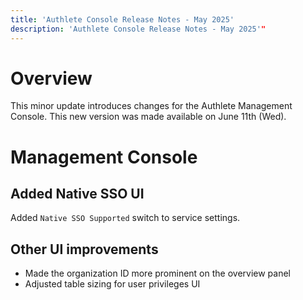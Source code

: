 ```yaml
---
title: 'Authlete Console Release Notes - May 2025'
description: 'Authlete Console Release Notes - May 2025'"
---
```


# Overview

This minor update introduces changes for the Authlete Management Console.
This new version was made available on June 11th (Wed).

# Management Console

## Added Native SSO UI

Added `Native SSO Supported` switch to service settings.

## Other UI improvements

- Made the organization ID more prominent on the overview panel
- Adjusted table sizing for user privileges UI
